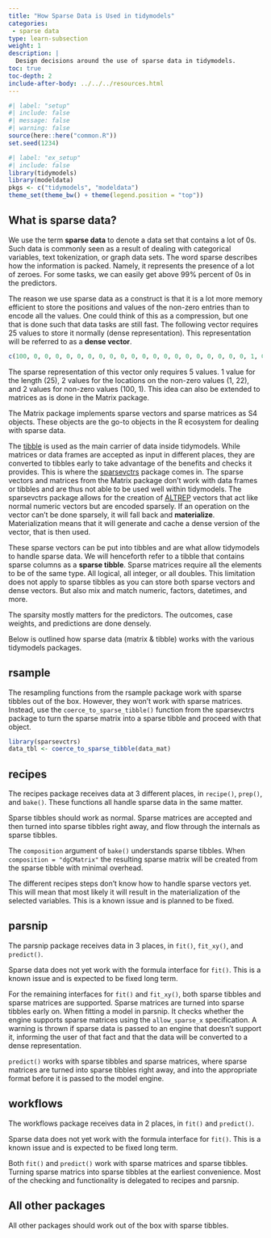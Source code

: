 ```yaml
---
title: "How Sparse Data is Used in tidymodels"
categories:
 - sparse data
type: learn-subsection
weight: 1
description: | 
  Design decisions around the use of sparse data in tidymodels.
toc: true
toc-depth: 2
include-after-body: ../../../resources.html
---
```


```r
#| label: "setup"
#| include: false
#| message: false
#| warning: false
source(here::here("common.R"))
set.seed(1234)
```

```r
#| label: "ex_setup"
#| include: false
library(tidymodels)
library(modeldata)
pkgs <- c("tidymodels", "modeldata")
theme_set(theme_bw() + theme(legend.position = "top"))
```

## What is sparse data?

We use the term **sparse data** to denote a data set that contains a lot of 0s. Such data is commonly seen as a result of dealing with categorical variables, text tokenization, or graph data sets. The word sparse describes how the information is packed. Namely, it represents the presence of a lot of zeroes. For some tasks, we can easily get above 99% percent of 0s in the predictors. 

The reason we use sparse data as a construct is that it is a lot more memory efficient to store the positions and values of the non-zero entries than to encode all the values. One could think of this as a compression, but one that is done such that data tasks are still fast. The following vector requires 25 values to store it normally (dense representation). This representation will be referred to as a **dense vector**.

```r
c(100, 0, 0, 0, 0, 0, 0, 0, 0, 0, 0, 0, 0, 0, 0, 0, 0, 0, 0, 0, 0, 1, 0, 0, 0)
```
The sparse representation of this vector only requires 5 values. 1 value for the length (25), 2 values for the locations on the non-zero values (1, 22), and 2 values for non-zero values (100, 1). This idea can also be extended to matrices as is done in the Matrix package.

The Matrix package implements sparse vectors and sparse matrices as S4 objects. These objects are the go-to objects in the R ecosystem for dealing with sparse data.

The [tibble](https://tibble.tidyverse.org/) is used as the main carrier of data inside tidymodels. While matrices or data frames are accepted as input in different places, they are converted to tibbles early to take advantage of the benefits and checks it provides. This is where the [sparsevctrs](https://github.com/r-lib/sparsevctrs) package comes in. The sparse vectors and matrices from the Matrix package don't work with data frames or tibbles and are thus not able to be used well within tidymodels. The sparsevctrs package allows for the creation of [ALTREP](https://svn.r-project.org/R/branches/ALTREP/ALTREP.html) vectors that act like normal numeric vectors but are encoded sparsely. If an operation on the vector can't be done sparsely, it will fall back and **materialize**. Materialization means that it will generate and cache a dense version of the vector, that is then used. 

These sparse vectors can be put into tibbles and are what allow tidymodels to handle sparse data. We will henceforth refer to a tibble that contains sparse columns as a **sparse tibble**. Sparse matrices require all the elements to be of the same type. All logical, all integer, or all doubles. This limitation does not apply to sparse tibbles as you can store both sparse vectors and dense vectors. But also mix and match numeric, factors, datetimes, and more.

The sparsity mostly matters for the predictors. The outcomes, case weights, and predictions are done densely.

Below is outlined how sparse data (matrix & tibble) works with the various tidymodels packages.

## rsample

The resampling functions from the rsample package work with sparse tibbles out of the box. However, they won't work with sparse matrices. Instead, use the `coerce_to_sparse_tibble()` function from the sparsevctrs package to turn the sparse matrix into a sparse tibble and proceed with that object.

```r
library(sparsevctrs)
data_tbl <- coerce_to_sparse_tibble(data_mat)
```

## recipes

The recipes package receives data at 3 different places, in `recipe()`, `prep()`, and `bake()`. These functions all handle sparse data in the same matter.

Sparse tibbles should work as normal. Sparse matrices are accepted and then turned into sparse tibbles right away, and flow through the internals as sparse tibbles.

The `composition` argument of `bake()` understands sparse tibbles. When `composition = "dgCMatrix"` the resulting sparse matrix will be created from the sparse tibble with minimal overhead.

The different recipes steps don't know how to handle sparse vectors yet. This will mean that most likely it will result in the materialization of the selected variables. This is a known issue and is planned to be fixed.

## parsnip

The parsnip package receives data in 3 places, in `fit()`, `fit_xy()`, and `predict()`.

Sparse data does not yet work with the formula interface for `fit()`. This is a known issue and is expected to be fixed long term.

For the remaining interfaces for `fit()` and `fit_xy()`, both sparse tibbles and sparse matrices are supported. Sparse matrices are turned into sparse tibbles early on. When fitting a model in parsnip. It checks whether the engine supports sparse matrices using the `allow_sparse_x` specification. A warning is thrown if sparse data is passed to an engine that doesn't support it, informing the user of that fact and that the data will be converted to a dense representation.

`predict()` works with sparse tibbles and sparse matrices, where sparse matrices are turned into sparse tibbles right away, and into the appropriate format before it is passed to the model engine.

## workflows

The workflows package receives data in 2 places, in `fit()` and `predict()`.

Sparse data does not yet work with the formula interface for `fit()`. This is a known issue and is expected to be fixed long term.

Both `fit()` and `predict()` work with sparse matrices and sparse tibbles. Turning sparse matrics into sparse tibbles at the earliest convenience. Most of the checking and functionality is delegated to recipes and parsnip.

## All other packages

All other packages should work out of the box with sparse tibbles.
